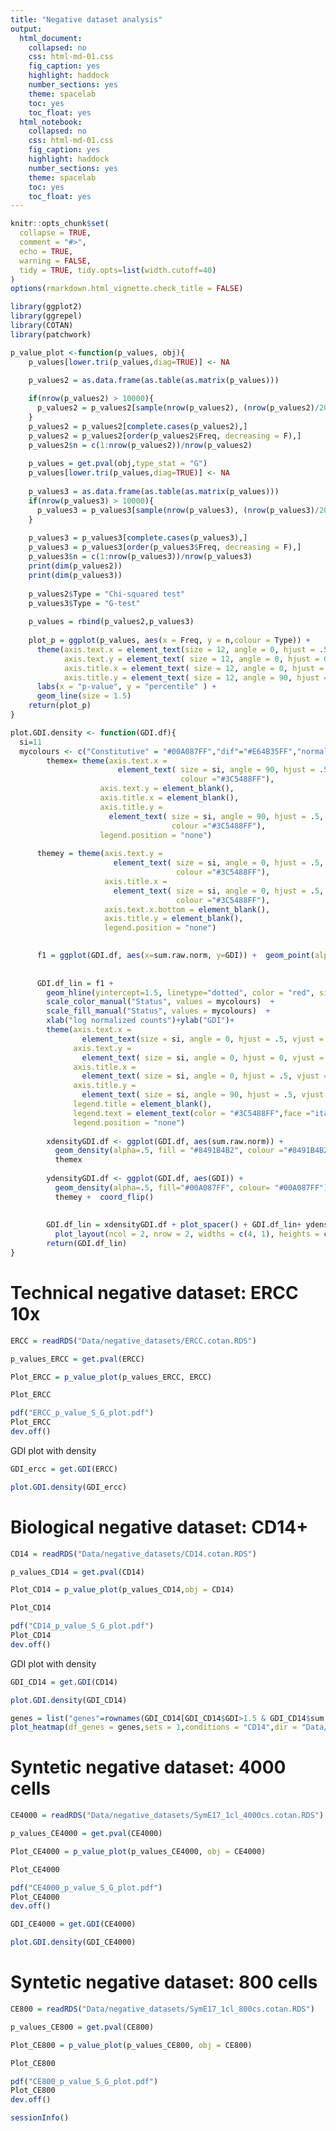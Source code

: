```yaml
---
title: "Negative dataset analysis"
output:
  html_document:
    collapsed: no
    css: html-md-01.css
    fig_caption: yes
    highlight: haddock
    number_sections: yes
    theme: spacelab
    toc: yes
    toc_float: yes
  html_notebook:
    collapsed: no
    css: html-md-01.css
    fig_caption: yes
    highlight: haddock
    number_sections: yes
    theme: spacelab
    toc: yes
    toc_float: yes
---
```

```r
knitr::opts_chunk$set(
  collapse = TRUE,
  comment = "#>",
  echo = TRUE,
  warning = FALSE,
  tidy = TRUE, tidy.opts=list(width.cutoff=40)
)
options(rmarkdown.html_vignette.check_title = FALSE)
```


```r
library(ggplot2)
library(ggrepel)
library(COTAN)
library(patchwork)

p_value_plot <-function(p_values, obj){
    p_values[lower.tri(p_values,diag=TRUE)] <- NA

    p_values2 = as.data.frame(as.table(as.matrix(p_values))) 
    
    if(nrow(p_values2) > 10000){
      p_values2 = p_values2[sample(nrow(p_values2), (nrow(p_values2)/20)) , ]
    }
    p_values2 = p_values2[complete.cases(p_values2),]
    p_values2 = p_values2[order(p_values2$Freq, decreasing = F),]
    p_values2$n = c(1:nrow(p_values2))/nrow(p_values2)
    
    p_values = get.pval(obj,type_stat = "G")
    p_values[lower.tri(p_values,diag=TRUE)] <- NA
    
    p_values3 = as.data.frame(as.table(as.matrix(p_values))) 
    if(nrow(p_values3) > 10000){
      p_values3 = p_values3[sample(nrow(p_values3), (nrow(p_values3)/20)),]
    }
    
    p_values3 = p_values3[complete.cases(p_values3),]
    p_values3 = p_values3[order(p_values3$Freq, decreasing = F),]
    p_values3$n = c(1:nrow(p_values3))/nrow(p_values3)
    print(dim(p_values2))
    print(dim(p_values3))
    
    p_values2$Type = "Chi-squared test"
    p_values3$Type = "G-test"
    
    p_values = rbind(p_values2,p_values3)
    
    plot_p = ggplot(p_values, aes(x = Freq, y = n,colour = Type)) +
      theme(axis.text.x = element_text(size = 12, angle = 0, hjust = .5, vjust = .5, face = "plain"),
            axis.text.y = element_text( size = 12, angle = 0, hjust = 0, vjust = .5, face = "plain"),  
            axis.title.x = element_text( size = 12, angle = 0, hjust = .5, vjust = 0, face = "plain"),
            axis.title.y = element_text( size = 12, angle = 90, hjust = .5, vjust = .5, face = "plain")) + 
      labs(x = "p-value", y = "percentile" ) +
      geom_line(size = 1.5) 
    return(plot_p)
}

plot.GDI.density <- function(GDI.df){
  si=11
  mycolours <- c("Constitutive" = "#00A087FF","dif"="#E64B35FF","normal" = "#8491B4B2")
        themex= theme(axis.text.x = 
                        element_text( size = si, angle = 90, hjust = .5, vjust = .5, face = "plain", 
                                      colour ="#3C5488FF"),
                    axis.text.y = element_blank(),  
                    axis.title.x = element_blank(),
                    axis.title.y = 
                      element_text( size = si, angle = 90, hjust = .5, vjust = .5, face = "plain", 
                                    colour ="#3C5488FF"),
                    legend.position = "none") 
      
      themey = theme(axis.text.y = 
                       element_text( size = si, angle = 0, hjust = .5, vjust = .5, face = "plain", 
                                     colour ="#3C5488FF"),
                     axis.title.x = 
                       element_text( size = si, angle = 0, hjust = .5, vjust = .5, face = "plain", 
                                     colour ="#3C5488FF"),
                     axis.text.x.bottom = element_blank(),
                     axis.title.y = element_blank(),
                     legend.position = "none") 

  
      f1 = ggplot(GDI.df, aes(x=sum.raw.norm, y=GDI)) +  geom_point(alpha = 0.4, color = "#8491B4B2", size=2.5)
      
      
      GDI.df_lin = f1 + 
        geom_hline(yintercept=1.5, linetype="dotted", color = "red", size= 1) +
        scale_color_manual("Status", values = mycolours)  +
        scale_fill_manual("Status", values = mycolours)  +
        xlab("log normalized counts")+ylab("GDI")+
        theme(axis.text.x = 
                element_text(size = si, angle = 0, hjust = .5, vjust = .5, face = "plain", colour ="#3C5488FF" ),
              axis.text.y = 
                element_text( size = si, angle = 0, hjust = 0, vjust = .5, face = "plain", colour ="#3C5488FF"),  
              axis.title.x = 
                element_text( size = si, angle = 0, hjust = .5, vjust = 0, face = "plain", colour ="#3C5488FF"),
              axis.title.y = 
                element_text( size = si, angle = 90, hjust = .5, vjust = .5, face = "plain", colour ="#3C5488FF"),
              legend.title = element_blank(),
              legend.text = element_text(color = "#3C5488FF",face ="italic" ),
              legend.position = "none") 
      
        xdensityGDI.df <- ggplot(GDI.df, aes(sum.raw.norm)) + 
          geom_density(alpha=.5, fill = "#8491B4B2", colour ="#8491B4B2" ) +
          themex  
      
        ydensityGDI.df <- ggplot(GDI.df, aes(GDI)) + 
          geom_density(alpha=.5, fill="#00A087FF", colour= "#00A087FF") + 
          themey +  coord_flip() 
          
      
        GDI.df_lin = xdensityGDI.df + plot_spacer() + GDI.df_lin+ ydensityGDI.df + 
          plot_layout(ncol = 2, nrow = 2, widths = c(4, 1), heights = c(1, 4))
        return(GDI.df_lin)
}
```

# Technical negative dataset: ERCC 10x

```r
ERCC = readRDS("Data/negative_datasets/ERCC.cotan.RDS")
```
```r
p_values_ERCC = get.pval(ERCC)

Plot_ERCC = p_value_plot(p_values_ERCC, ERCC)

Plot_ERCC
```
```r
pdf("ERCC_p_value_S_G_plot.pdf")
Plot_ERCC
dev.off()
```


GDI plot with density

```r
GDI_ercc = get.GDI(ERCC)

plot.GDI.density(GDI_ercc)
```


# Biological negative dataset: CD14+
```r
CD14 = readRDS("Data/negative_datasets/CD14.cotan.RDS")
```
```r
p_values_CD14 = get.pval(CD14)

Plot_CD14 = p_value_plot(p_values_CD14,obj = CD14)

Plot_CD14
```
```r
pdf("CD14_p_value_S_G_plot.pdf")
Plot_CD14
dev.off()
```


GDI plot with density

```r
GDI_CD14 = get.GDI(CD14)

plot.GDI.density(GDI_CD14)
```
```r
genes = list("genes"=rownames(GDI_CD14[GDI_CD14$GDI>1.5 & GDI_CD14$sum.raw.norm > 5 & GDI_CD14$exp.cells > 2.5,]))
plot_heatmap(df_genes = genes,sets = 1,conditions = "CD14",dir = "Data/negative_datasets/")
```





# Syntetic negative dataset: 4000 cells
```r
CE4000 = readRDS("Data/negative_datasets/SymE17_1cl_4000cs.cotan.RDS")
```
```r
p_values_CE4000 = get.pval(CE4000)

Plot_CE4000 = p_value_plot(p_values_CE4000, obj = CE4000)

Plot_CE4000

```
```r
pdf("CE4000_p_value_S_G_plot.pdf")
Plot_CE4000
dev.off()
```

```r
GDI_CE4000 = get.GDI(CE4000)

plot.GDI.density(GDI_CE4000)
```


# Syntetic negative dataset: 800 cells
```r
CE800 = readRDS("Data/negative_datasets/SymE17_1cl_800cs.cotan.RDS")
```
```r
p_values_CE800 = get.pval(CE800)

Plot_CE800 = p_value_plot(p_values_CE800, obj = CE800)

Plot_CE800
```
```r
pdf("CE800_p_value_S_G_plot.pdf")
Plot_CE800
dev.off()
```


```r
sessionInfo()
```


